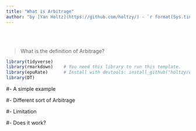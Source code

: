 ```yaml
---
title: "What is Arbitrage"
author: "by [Yan Holtz](https://github.com/holtzy/) - `r format(Sys.time(), '%d %B %Y')`"
---
```


<br><br>



> What is the definition of Arbitrage?


```r
library(tidyverse)
library(rmarkdown)    # You need this library to run this template.
library(epuRate)      # Install with devtools: install_github("holtzy/epuRate", force=TRUE)
library(DT)
```


#- A simple example

#- Different sort of Arbitrage

#- Limitation

#- Does it work?











